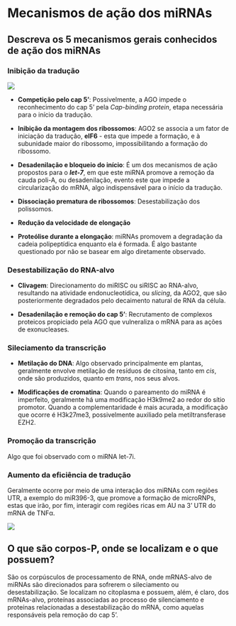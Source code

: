# Mecanismos de ação dos miRNAs

## Descreva os 5 mecanismos gerais conhecidos de ação dos miRNAs

### Inibição da tradução

![](./pics/traducaostop.png)

* **Competição pelo cap 5'**: Possivelmente, a AGO impede o reconhecimento do cap 5' pela *Cap-binding protein*, etapa necessária para o início da tradução.

* **Inibição da montagem dos ribossomos**: AGO2 se associa a um fator de iniciação da tradução, __eIF6__ - esta que impede a formação, e à subunidade maior do ribossomo, impossibilitando a formação do ribossomo.

* **Desadenilação e bloqueio do início**: É um dos mecanismos de ação propostos para o ***let-7***, em que este miRNA promove a remoção da cauda poli-A, ou desadenilação, evento este que impede a circularização do mRNA, algo indispensável para o início da tradução.

* **Dissociação prematura de ribossomos**: Desestabilização dos polissomos.

* **Redução da velocidade de elongação**

* **Proteólise durante a elongação**: miRNAs promovem a degradação da cadeia polipeptídica enquanto ela é formada. É algo bastante questionado por não se basear em algo diretamente observado.

### Desestabilização do RNA-alvo

* **Clivagem**: Direcionamento do miRISC ou siRISC ao RNA-alvo, resultando na atividade endonucleotídica, ou *slicing*, da AGO2, que são posteriormente degradados pelo decaimento natural de RNA da célula.

* **Desadenilação e remoção do cap 5'**: Recrutamento de complexos proteicos propiciado pela AGO que vulneraliza o mRNA para as ações de exonucleases.

### Sileciamento da transcrição

* **Metilação do DNA**: Algo observado principalmente em plantas, geralmente envolve metilação de resíduos de citosina, tanto em *cis*, onde são produzidos, quanto em *trans*, nos seus alvos.

* **Modificações de cromatina**: Quando o pareamento do miRNA é imperfeito, geralmente há uma modificação H3k9me2 ao redor do sítio promotor. Quando a complementaridade é mais acurada, a modificação que ocorre é H3k27me3, possivelmente auxiliado pela metiltransferase EZH2.

### Promoção da transcrição

Algo que foi observado com o miRNA let-7i.

### Aumento da eficiência de tradução

Geralmente ocorre por meio de uma interação dos miRNAs com regiões UTR, a exemplo do miR396-3, que promove a formação de microRNPs, estas que irão, por fim, interagir com regiões ricas em AU na 3' UTR do mRNA de TNFα.

![](./pics/efeitossupresos.png)

## O que são corpos-P, onde se localizam e o que possuem?

São os corpúsculos de processamento de RNA, onde mRNAS-alvo de miRNAs são direcionados para sofrerem o sileciamento ou desestabilização. Se localizam no citoplasma e possuem, além, é claro, dos mRNAs-alvo, proteínas associadas ao processo de silenciamento e proteínas relacionadas a desestabilização do mRNA, como aquelas responsáveis pela remoção do cap 5'.